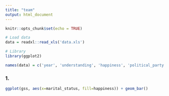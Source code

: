 ```yaml
---
title: "team"
output: html_document
---
```


```r
knitr::opts_chunk$set(echo = TRUE)
```

```r
# Load data
data = readxl::read_xls('data.xls')

# Library
library(ggplot2)

names(data) = c('year', 'understanding', 'happiness', 'political_party', 'region', 'total_income', 'race', 'sex', 'num_children', 'spouse_hours_work_week', 'marital_status', 'respondent_id', 'ballot_used')
```

### 1.
```r
ggplot(gss, aes(x=marital_status, fill=happiness)) + geom_bar()
```
